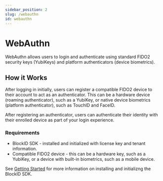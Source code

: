 ```yaml
---
sidebar_position: 2
slug: /webauthn
id: webauthn
---
```



# WebAuthn 

WebAuthn allows users to login and authenticate using standard FIDO2 security keys (YubiKeys) and platform authenticators (device biometrics).

## **How it Works**

After logging in initially, users can register a compatible FIDO2 device to their account to act as an authenticator. This can be a hardware device (roaming authenticator), such as a YubiKey, or native device biometrics (platform authenticator), such as TouchID and FaceID. 

After registering an authenticator, users can authenticate their identity with their enrolled device as part of your login experience.  


### Requirements

- BlockID SDK - installed and initialized with license key and tenant information.
- Compatible FIDO2 device - this can be a hardware key, such as a YubiKey, or a device with built-in biometrics, such as a mobile device.

See [Getting Started](/docs#gettingstarted) for more information on installing and initializng the BlockID SDK.




